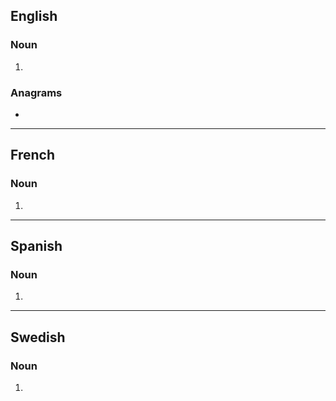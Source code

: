 {{also|Tsunamis|tsunâmis|tsunami's}}
==English==

===Noun===
{{head|en|noun plural form}}

# {{plural of|tsunami|lang=en}}

===Anagrams===
* {{anagrams|en|a=aimnsstu|Mustains|Smutsian}}

----

==French==

===Noun===
{{head|fr|noun plural form|g=?}}

# {{plural of|tsunami|lang=fr}}

----

==Spanish==

===Noun===
{{head|es|noun form}}

# {{plural of|tsunami|lang=es}}

----

==Swedish==

===Noun===
{{head|sv|noun form}}

# {{sv-noun-form-indef-gen|tsunami}}